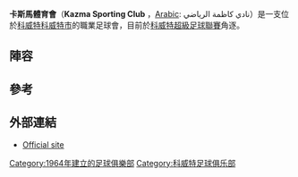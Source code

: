 {{Infobox football club
| clubname   = 卡斯馬
| image      = 
| fullname   = Kazma Sporting Club<br /> 卡斯馬體育會
| founded    = {{Start date and age|1964|Aug|31|df=yes}}
| city       = [[科威特|科威特]][[科威特市|科威特市]]
| ground     = [[Al-Sadaqua_Walsalam_Stadium|Al-Sadaqua Walsalam Stadium]]
| capacity   = 21,500
| chairman   = Asaad Al-Banwan
| manager    =
| league     = [[科威特超級足球聯賽|科威特超級足球聯賽]]
| season     = 2020–21
| position   = 科威特超，第 4 位
| website    = http://www.kazmasc.com/
| Shirt Suppliers = [[Adidas|Adidas]]
| pattern_la1 = _KazmaSC1314h | pattern_b1 = _KazmaSC1314h | pattern_ra1 = _KazmaSC1314h
| leftarm1 = FF8C00 | body1 = FF8C00 | rightarm1 = FF8C00 | shorts1 = FF8C00 | socks1 = FF8C00
}}

'''卡斯馬體育會'''（'''Kazma Sporting Club''' ，[[Arabic|Arabic]]: نادي كاظمة الرياضي）是一支位於[[科威特|科威特]][[科威特市|科威特市]]的職業足球會，目前於[[科威特超級足球聯賽|科威特超級足球聯賽]]角逐。

== 陣容 ==
{{Fs start}}
{{Fs player|no=1|nat=KUW|name=[[Shehab_Kankoune|Shehab Kankoune]]|pos=GK}}
{{Fs player|no=2|nat=KUW|name=[[Mohammad_Al_Khamis|Mohammad Al Khamis]]|pos=DF}}
{{Fs player|no=3|nat=BRA|name=[[Diego_Guerra|Diego Guerra]]|pos=DF}}
{{Fs player|no=4|nat=BRA|name=[[Wallace_Costa_Alves|Wallace]]|pos=DF}}
{{Fs player|no=6|nat=Egypt|name=[[Ahmed_Duiedar|Ahmed Duiedar]]|pos=DF}}
{{Fs player|no=7|nat=KUW|name=[[Nawaf_Al_Humaidan|Nawaf Al Humaidan]]|pos=MF|other=[[隊長|隊長]]}}
{{Fs player|no=8|nat=Jordan|name=[[Saeed_Murjan|Saeed Murjan]]|pos=MF}}
{{Fs player|no=9|nat=Egypt|name=[[Salah_Ashour|Salah Ashour]]|pos=FW}}
{{Fs player|no=10|nat=KUW|name=[[Yousef_Nasser|Yousef Nasser]]|pos=FW}}
{{Fs player|no=13|nat=KUW|name=[[Nasser_Al_Wuhaib|Nasser Al Wuhaib]]|pos=DF}}
{{Fs player|no=14|nat=KUW|name=[[Abdullah_Dashti|Abdullah Dashti]]|pos=DF}}
{{Fs player|no=15|nat=Egypt|name=[[Hossam_Abdel-Aal|Hossam Abdel-Aal]]|pos=MF}}
{{Fs player|no=17|nat=KUW|name=[[Mohammed_Al_Daood|Mohammed Al Daood]]|pos=MF}}
{{Fs player|no=20|nat=KUW|name=[[Mohammed_Al_Hadhoud|Mohammed Al Hadhoud]]|pos=MF}}
{{Fs player|no=22|nat=KUW|name=[[Hussain_Kankoune|Hussain Kankoune]]|pos=GK}}
{{Fs player|no=23|nat=KUW|name=[[Fawaz_Al_Dosari|Fawaz Al Dosari]]|pos=GK}}
{{Fs player|no=25|nat=KUW|name=[[Sultan_Salbokh|Sultan Salbokh]]|pos=DF}}
{{Fs player|no=26|nat=KUW|name=[[Nasser_Faraj|Nasser Faraj]]|pos=FW}}
{{Fs mid}}
{{Fs player|no=27|nat=KUW|name=[[Ali_Al_Mashmom|Ali Al Mashmom]]|pos=FW}}
{{Fs player|no=29|nat=KUW|name=[[Abdullah_Al_Dhafiri|Abdullah Al Dhafiri]]|pos=FW}}
{{Fs player|no=30|nat=KUW|name=[[Fahad_Al_Fahad|Fahad Al Fahad]]|pos=FW}}
{{Fs player|no=31|nat=KUW|name=[[Talal_Al_Fadhel|Talal Al Fadhel]]|pos=MF}}
{{Fs player|no=33|nat=KUW|name=[[Hamad_Harbi|Hamad Harbi]]|pos=MF}}
{{Fs player|no=38|nat=KUW|name=[[Bader_Al_Salim|Bader Al Salim]]|pos=MF}}
{{Fs player|no=41|nat=KUW|name=[[Abdualaziz_Fathi_Kamil|Abdualaziz Fathi Kamil]]|pos=GK}}
{{Fs player|no=46|nat=KUW|name=[[Ali_Bou_Mjaddad|Ali Bou Mjaddad]]|pos=MF}}
{{Fs player|no=52|nat=KUW|name=[[Ibrahim_Al_Tuwaijri|Ibrahim Al Tuwaijri]]|pos=MF}}
{{Fs player|no=99|nat=TLS|name=[[Patrick_Fabiano_Alves_Nobrega_Luz|Patrick Fabiano]]|pos=FW}}
{{Fs player|no=--|nat=BRA|name=[[Alex_Tenorio_Rodrigues_de_Lima|Alex Lima]]|pos=DF}}
{{Fs player|no=--|nat=KUW|name=[[Abdulrahman_Al_Mousaad|Abdulrahman Al Mousaad]]|pos=DF}}
{{Fs player|no=--|nat=KUW|name=[[Mohammed_Abdullatif|Mohammed Abdullatif]]|pos=DF}}
{{Fs player|no=--|nat=KUW|name=[[Abdulwahab_Al_Khatlan|Abdulwahab Al Khatlan]]|pos=DF}}
{{Fs player|no=--|nat=Egypt|name=[[Ahmed_El_Esh|Ahmed El Esh]]|pos=DF}}
{{Fs player|no=--|nat=KUW|name=[[Abdulrahman_Abdulwahab|Abdulrahman Abdulwahab]]|pos=MF}}
{{Fs player|no=--|nat=KUW|name=[[Fahad_Al_Adwani|Fahad Al Adwani]]|pos=FW}}
{{Fs end}}

== 參考 ==
{{reflist}}

== 外部連結 ==
*{{Ar icon}} [https://web.archive.org/web/20130204144308/http://kazma.com.kw/ Official site]

[[Category:1964年建立的足球俱樂部|Category:1964年建立的足球俱樂部]]
[[Category:科威特足球俱乐部|Category:科威特足球俱乐部]]
